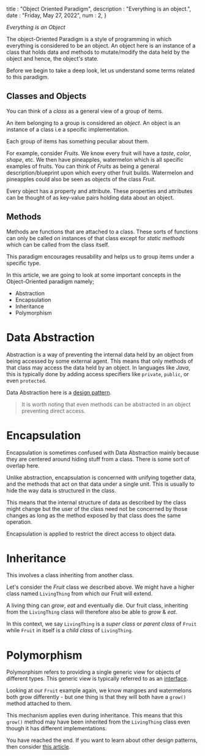 
title : "Object Oriented Paradigm",
description : "Everything is an object.",
date : "Friday, May 27, 2022",
num : 2,
}
 
_Everything is an Object_
 
The object-Oriented Paradigm is a style of programming in which everything is considered to be an object.
An object here is an instance of a class that holds data and methods to mutate/modify the data held by the object and hence, the object's state.
 
Before we begin to take a deep look, let us understand some terms related to this paradigm.
 
## Classes and Objects
 
You can think of a _class_ as a general view of a group of items.
 
An item belonging to a group is considered an _object_. An object is an instance of a class i.e a specific implementation.
 
Each group of items has something peculiar about them.
 
For example, consider _Fruits_.
We know every fruit will have a _taste_, _color_, _shape_, etc. We then have pineapples, watermelon which is all
specific examples of fruits.
You can think of _Fruits_ as being a general description/blueprint upon which every other fruit builds.
Watermelon and pineapples could also be seen as objects of the class _Fruit_.
 
Every object has a property and attribute. These properties and attributes can be thought of as key-value pairs holding data about
an object.
 
## Methods
 
Methods are functions that are attached to a class.
These sorts of functions can only be called on instances of that class except for _static methods_ which can be called from the class itself.
 
This paradigm encourages reusability and helps us to group items under a specific type.
 
In this article, we are going to look at some important concepts in the Object-Oriented paradigm namely;
 
- Abstraction
- Encapsulation
- Inheritance
- Polymorphism
 
# Data Abstraction
 
Abstraction is a way of preventing the internal data held by an object from being accessed by some external agent.
This means that only methods of that class may access the data held by an object.
In languages like _Java_, this is typically done by adding access specifiers like `private`, `public`, or even `protected`.
 
Data Abstraction here is a [design pattern](https://en.wikipedia.org/wiki/Software_design_pattern).
 
> It is worth noting that even methods can be abstracted in an object preventing direct access.
 
# Encapsulation
 
Encapsulation is sometimes confused with Data Abstraction mainly because they are centered around
hiding stuff from a class. There is some sort of overlap here.
 
Unlike abstraction, encapsulation is concerned with unifying together data, and the methods that act
on that data under a single unit. This is usually to hide the way data is structured in the class.
 
This means that the internal structure of data as described by the class might change but the user of the class
need not be concerned by those changes as long as the method exposed by that class does the same operation.
 
Encapsulation is applied to restrict the direct access to object data.
 
# Inheritance
 
This involves a class inheriting from another class.
 
Let's consider the _Fruit_ class we described above.
We might have a higher class named `LivingThing` from which our Fruit will extend.
 
A living thing can _grow_, _eat_ and eventually die. Our fruit class, inheriting from the `LivingThing` class
will therefore also be able to _grow_ & _eat_.
 
In this context, we say `LivingThing` is a _super class_ or _parent class_ of `Fruit` while `Fruit` in itself is a _child class_ of `LivingThing`.
 
# Polymorphism
 
Polymorphism refers to providing a single generic view for objects of different types.
This generic view is typically referred to as an [interface](<https://en.wikipedia.org/wiki/Interface_(computing)>).
 
Looking at our `Fruit` example again, we know mangoes and watermelons both grow differently - but one thing is that they will both have a `grow()` method attached to them.
 
This mechanism applies even during inheritance.
This means that this `grow()` method may have been inherited from the `LivingThing` class even though it has different implementations.
 
You have reached the end. If you want to learn about other design patterns, then consider [this article](/blog/programming-paradigms).

